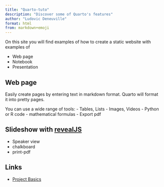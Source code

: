 ```yaml
---
title: "Quarto-tuto"
description: "Discover some of Quarto's features"
author: "Ludovic Deneuville"
format: html
from: markdown+emoji
---
```


On this site you will find examples of how to create a static website with examples of

- Web page
- Notebook
- Presentation


## Web page

Easily create pages by entering text in markdown format. Quarto will format it into pretty pages.

You can use a wide range of tools:
- Tables, Lists
- Images, Videos
- Python or R code
- mathematical formulas
- Export pdf




## Slideshow with [revealJS](https://quarto.org/docs/presentations/revealjs/){.external target="_blank"}

- Speaker view
- chalkboard
- print-pdf



## Links

- [Project Basics](https://quarto.org/docs/projects/quarto-projects.html){.external target="_blank"}
